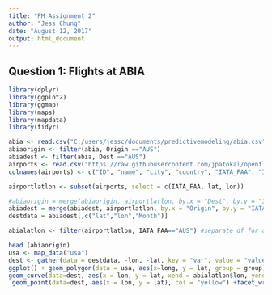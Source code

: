 ---
title: "PM Assignment 2"
author: "Jess Chung"
date: "August 12, 2017"
output: html_document
---

## Question 1: Flights at ABIA

```{r}
library(dplyr)
library(ggplot2)
library(ggmap)
library(maps)
library(mapdata)
library(tidyr)

abia <- read.csv("C:/users/jessc/documents/predictivemodeling/abia.csv")
abiaorigin <- filter(abia, Origin =="AUS")
abiadest <- filter(abia, Dest =="AUS")
airports <- read.csv("https://raw.githubusercontent.com/jpatokal/openflights/master/data/airports.dat", header = FALSE)
colnames(airports) <- c("ID", "name", "city", "country", "IATA_FAA", "ICAO", "lat", "lon", "altitude", "timezone", "DST")

airportlatlon <- subset(airports, select = c(IATA_FAA, lat, lon))

#abiaorigin = merge(abiaorigin, airportlatlon, by.x = "Dest", by.y = "IATA_FAA")
abiadest = merge(abiadest, airportlatlon, by.x = "Origin", by.y = "IATA_FAA")
destdata = abiadest[,c("lat","lon","Month")]

abialatlon <- filter(airportlatlon, IATA_FAA=="AUS") #separate df for abia

head (abiaorigin)
usa <- map_data("usa")
dest <- gather(data = destdata, -lon, -lat, key = "var", value = "value")
ggplot() + geom_polygon(data = usa, aes(x=long, y = lat, group = group)) + coord_fixed(1.3) + 
geom_curve(data=dest, aes(x = lon, y = lat, xend = abialatlon$lon, yend = abialatlon$lat), col = "turquoise", size = .01, curvature = .2) + 
 geom_point(data=dest, aes(x = lon, y = lat), col = "yellow") +facet_wrap(~value, scales = "free")



```

